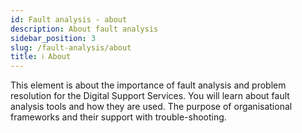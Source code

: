 ```yaml
---
id: Fault analysis - about
description: About fault analysis
sidebar_position: 3
slug: /fault-analysis/about
title: ℹ️ About
---
```



This element is about the importance of fault analysis and problem resolution for the Digital Support Services. You will learn about fault analysis tools and how they are used. The purpose of organisational frameworks and their support with trouble-shooting.